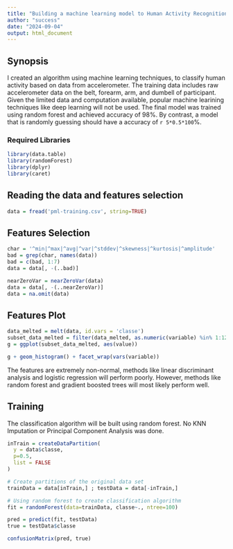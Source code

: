 ```yaml
---
title: "Building a machine learning model to Human Activity Recognition"
author: "success"
date: "2024-09-04"
output: html_document
---
```


## Synopsis

I created an algorithm using machine learning techniques, to classify human activity based on data from accelerometer. The training data includes raw accelerometer data on the belt, forearm, arm, and dumbell of participant. Given the limited data and computation available, popular machine learining techniques like deep learning will not be used. The final model was trained using random forest and achieved accuracy of 98%. By contrast, a model that is randomly guessing should have a accuracy of `r 5*0.5*100`%.


### Required Libraries

```r
library(data.table)
library(randomForest)
library(dplyr)
library(caret)
```

## Reading the data and features selection

```r
data = fread('pml-training.csv', string=TRUE)
```

## Features Selection

```r
char = '^min|^max|^avg|^var|^stddev|^skewness|^kurtosis|^amplitude'
bad = grep(char, names(data))
bad = c(bad, 1:7)
data = data[, -(..bad)]

nearZeroVar = nearZeroVar(data)
data = data[, -(..nearZeroVar)]
data = na.omit(data)
```

## Features Plot

```r
data_melted = melt(data, id.vars = 'classe')
subset_data_melted = filter(data_melted, as.numeric(variable) %in% 1:12)
g = ggplot(subset_data_melted, aes(value))

g + geom_histogram() + facet_wrap(vars(variable))
```

The features are extremely non-normal, methods like linear discriminant analysis and logistic regression will perform poorly. However, methods like random forest and gradient boosted trees will most likely perform well.

## Training

The classification algorithm will be built using random forest. No KNN Imputation or Principal Component Analysis was done. 

```r
inTrain = createDataPartition(
  y = data$classe,
  p=0.5,
  list = FALSE
)

# Create partitions of the original data set
trainData = data[inTrain,] ; testData = data[-inTrain,]

# Using random forest to create classification algorithm
fit = randomForest(data=trainData, classe~., ntree=100)

pred = predict(fit, testData)
true = testData$classe

confusionMatrix(pred, true)

```

